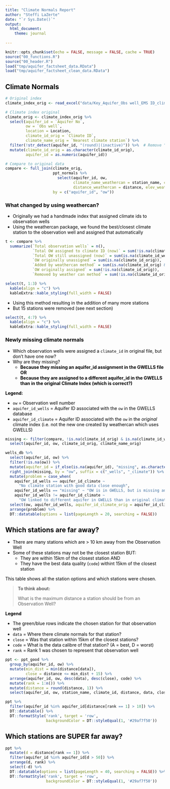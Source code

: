```yaml
---
title: "Climate Normals Report"
author: "Steffi LaZerte"
date: "`r Sys.Date()`"
output:
  html_document:
    theme: journal
    
---
```


<style>
    body {
        color: #000000;
    }
</style>


```r
knitr::opts_chunk$set(echo = FALSE, message = FALSE, cache = TRUE)
source("00_functions.R")
source("00_header.R")
load("tmp/aquifer_factsheet_data.RData")
load("tmp/aquifer_factsheet_clean_data.RData")
```

## Climate Normals

```r
# Original index
climate_index_orig <- read_excel("data/Key_Aquifer_Obs well_EMS ID_climate ID.xlsx", sheet = 1)

# Climate index original
climate_orig <- climate_index_orig %>%
  select(aquifer_id = `Aquifer No`,
         ow = `Obs well`,
         location = Location,
         climate_id_orig = `Climate ID`,
         climate_name_orig = `Nearest climate station`) %>%
  filter(!str_detect(aquifer_id, "(round)|(inactive)")) %>%  # Remove "round 1", etc. from end of file (also NAs)
  mutate(climate_id_orig = as.character(climate_id_orig),
         aquifer_id = as.numeric(aquifer_id))

# Compare to original data
compare <- full_join(climate_orig,
                     ppt_normals %>%
                       select(aquifer_id, ow,
                              climate_name_weathercan = station_name, climate_id_weathercan = climate_id,
                              distance_weathercan = distance, elev_weathercan = elev_climate),
                     by = c("aquifer_id", "ow"))
```

### What changed by using weathercan?

- Originally we had a handmade index that assigned climate ids to observation wells
- Using the weathercan package, we found the best/closest climate station to the observation well and assigned that automatically

```r
t <- compare %>%
  summarize(`Total observation wells` = n(),
            `Total OW assigned to climate ID (now)` = sum(!is.na(climate_id_weathercan)),
            `Total OW still unassigned (now)` = sum(is.na(climate_id_weathercan)),
            `OW originally unassigned` = sum(is.na(climate_id_orig)),
            `Added by weathercan method` = sum(is.na(climate_id_orig) & !is.na(climate_id_weathercan)),
            `OW originally assigned` = sum(!is.na(climate_id_orig)),
            `Removed by weather can method` = sum(!is.na(climate_id_orig) & is.na(climate_id_weathercan)))

select(t, 1:3) %>%
  kable(align = "c") %>%
  kableExtra::kable_styling(full_width = FALSE)
```


- Using this method resulting in the addition of many more stations
- But 15 stations were removed (see next section)

```r
select(t, 4:7) %>%
  kable(align = "c") %>%
  kableExtra::kable_styling(full_width = FALSE)
```



### Newly missing climate normals

- Which observation wells were assigned a `climate_id` in original file, but don't have one now?
- Why are they missing?
    - **Because they missing an aquifer_id assignment in the GWELLS file OR**
    - **Because they are assigned to a different aquifer_id in the GWELLS than in the original Climate Index (which is correct?)**

**Legend:**

- `ow` = Observation well number
- `aquifer_id_wells` = Aquifer ID associated with the `ow` in the GWELLS database
- `aquifer_id_climate` = Aquifer ID associated with the `ow` in the *original* climate index (i.e. not the new one created by weathercan which uses GWELLS)

```r
missing <- filter(compare, !is.na(climate_id_orig) & is.na(climate_id_weathercan)) %>%
  select(aquifer_id, ow, climate_id_orig, climate_name_orig)

wells_db %>%
  select(aquifer_id, ow) %>%
  filter(!is.na(ow)) %>% 
  mutate(aquifer_id = if_else(is.na(aquifer_id), "missing", as.character(aquifer_id))) %>%
  right_join(missing, by = "ow", suffix = c("_wells", "_climate")) %>%
  mutate(problem = case_when(
    aquifer_id_wells == aquifer_id_climate ~
      "No climate station with good data close enough",
    aquifer_id_wells == "missing" ~ "OW is in GWELLS, but is missing an aquifer id",
    aquifer_id_wells != aquifer_id_climate ~
      "OW linked to different aquifer in GWELLS than in original climate index")) %>%
  select(ow, aquifer_id_wells, aquifer_id_climate_orig = aquifer_id_climate, problem) %>%
  arrange(problem) %>%
  DT::datatable(options = list(pageLength = 20, searching = FALSE))
```


## Which stations are far away?

- There are many stations which are > 10 km away from the Observation Well
- Some of these stations may not be the closest station BUT:
    - They are within 15km of the closest station AND
    - They have the best data quality (`code`) withint 15km of the closest station

This table shows all the station options and which stations were chosen.

> **To think about:**
> 
> What is the maximum distance a station should be from an Observation Well?


**Legend**  

- The green/blue rows indicate the chosen station for that observation well
- `data` = Where there climate normals for that station?
- `close` = Was that station within 15km of the closest stations?
- `code` = What is the data calibre of that station? (A = best, D = worst)
- `rank` = Rank 1 was chosen to represent that observation well

```r
ppt <- ppt_good %>%
  group_by(aquifer_id, ow) %>%
  mutate(min_dist = min(distance[data]),
         close = distance <= min_dist + 15) %>%
  arrange(aquifer_id, ow, desc(data), desc(close), code) %>%
  mutate(rank = 1:n()) %>%
  mutate(distance = round(distance, 1)) %>%
  select(aquifer_id, ow, station_name, climate_id, distance, data, close, code, rank)

ppt %>%
  filter(aquifer_id %in% aquifer_id[distance[rank == 1] > 10]) %>%
  DT::datatable() %>%
  DT::formatStyle('rank', target = 'row', 
                  backgroundColor = DT::styleEqual(1, '#29af7f50'))
```

## Which stations are SUPER far away?

```r
ppt %>%
  mutate(d = distance[rank == 1]) %>%
  filter(aquifer_id %in% aquifer_id[d > 50]) %>%
  arrange(d, rank) %>%
  select(-d) %>%
  DT::datatable(options = list(pageLength = 40, searching = FALSE)) %>%
  DT::formatStyle('rank', target = 'row', 
                  backgroundColor = DT::styleEqual(1, '#29af7f50'))
```
